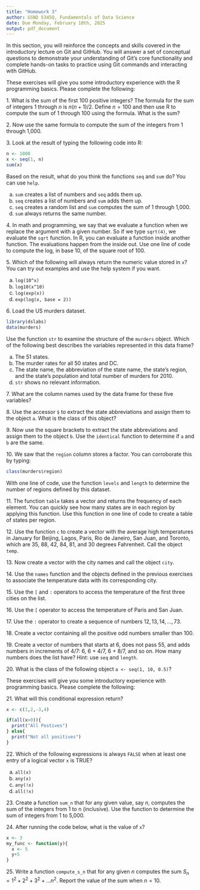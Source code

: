 ```yaml
---
title: "Homework 3"
author: GSND 5345Q, Fundamentals of Data Science
date: Due Monday, February 10th, 2025
output: pdf_document
---
```


\subsection*{GitHub (50 points)}
In this section, you will reinforce the concepts and skills covered in the introductory lecture on Git and GitHub. You will answer a set of conceptual questions to demonstrate your understanding of Git’s core functionality and complete hands-on tasks to practice using Git commands and interacting with GitHub.
\begin{enumerate}

  \item What is the purpose of Git, and how does it differ from GitHub?
  \item Explain the difference between a commit and a push in Git.
  \item What does the command git clone do, and how is it different from git pull?
  \item Initialize a new Git repository in a local folder and create a file named README.md. Add some text to it, commit the changes, and push it to a new GitHub repository. Submit the link to your repository.
		\item Fork the \href{https://github.com/wevanjohnson/my.package}{https://github.com/wevanjohnson/my.package} directory and clone it to your local machine. Then add your name as an author in the DESCRIPTION file local repository and add a multiplication function to the R package (R folder). Then push the changes to your GitHub fork, and send me a pull request with your changes.  
		\item Clone the \href{https://github.com/wevanjohnson/2025\_Spring\_FDS}{https://github.com/wevanjohnson/2025\_Spring\_FDS} repository on your computer. Find something that could be improved (typo? explain somthing better), add files/changes to it, and upload it to GitHub. Send another well-annotated pull request to Dr. Johnson. 
	\end{enumerate}
	
\subsection*{R Basics (50 points)}
These exercises will give you some introductory experience with the R programming basics. Please complete the following: 

1\. What is the sum of the first 100 positive integers? The formula for the sum of integers $1$ through $n$ is $n(n+1)/2$. Define $n=100$ and then use R to compute the sum of $1$ through $100$ using the formula. What is the sum?

2\. Now use the same formula to compute the sum of the integers from 1 through 1,000.

3\. Look at the result of typing the following code into R:

```r
n <- 1000
x <- seq(1, n)
sum(x)
```

Based on the result, what do you think the functions `seq` and `sum` do?  You can use `help`.

a. `sum` creates a list of numbers and `seq` adds them up.
b. `seq` creates a list of numbers and `sum` adds them up.
c. `seq` creates a random list and `sum` computes the sum of 1 through 1,000.
d. `sum` always returns the same number.

4\. In math and programming, we say that we evaluate a function when we replace the argument with a given number. So if we type `sqrt(4)`, we evaluate the `sqrt` function. In R, you can evaluate a function inside another function. The evaluations happen from the inside out.  Use one line of code to compute the log, in base 10, of the square root of 100.


5\. Which of the following will always return the numeric value stored in `x`? You can try out examples and use the help system if you want.

a. `log(10^x)`
b. `log10(x^10)`
c. `log(exp(x))`
d. `exp(log(x, base = 2))`

6\. Load the US murders dataset.

```r
library(dslabs)
data(murders)
```

Use the function `str` to examine the structure of the `murders` object. Which of the following best describes the variables represented in this data frame?
    
a. The 51 states.
b. The murder rates for all 50 states and DC.
c. The state name, the abbreviation of the state name, the state's region, and the state's population and total number of murders for 2010. 
d. `str` shows no relevant information.
    
7\. What are the column names used by the data frame for these five variables?
    
8\. Use the accessor `$` to extract the state abbreviations and assign them to the object `a`. What is the class of this object?

9\. Now use the square brackets to extract the state abbreviations and assign them to the object `b`. Use the `identical` function to determine if `a` and `b` are the same.

10\. We saw that the `region` column stores a factor. You can corroborate this by typing: 

```r
class(murders$region)
```

With one line of code, use the function `levels` and `length` to determine the number of regions defined by this dataset.

11\. The function `table` takes a vector and returns the frequency of each element. You can quickly see how many states are in each region by applying this function. Use this function in one line of code to create a table of states per region.


12\. Use the function `c` to create a vector with the average high temperatures in January for Beijing, Lagos, Paris, Rio de Janeiro, San Juan, and Toronto, which are 35, 88, 42, 84, 81, and 30 degrees Fahrenheit. Call the object `temp`.

13\. Now create a vector with the city names and call the object `city`.


14\. Use the `names` function and the objects defined in the previous exercises to associate the temperature data with its corresponding city.

 
15\. Use the `[` and `:` operators to access the temperature of the first three cities on the list.
    
 
16\. Use the `[` operator to access the temperature of Paris and San Juan. 
   
17\. Use the `:` operator to create a sequence of numbers $12,13,14,\dots,73$. 
   
18\. Create a vector containing all the positive odd numbers smaller than 100.

19\. Create a vector of numbers that starts at 6, does not pass 55, and adds numbers in increments of 4/7: 6, 6 + 4/7, 6 + 8/7, and so on. How many numbers does the list have? Hint: use `seq` and `length`.
 
20\. What is the class of the following object `a <- seq(1, 10, 0.5)`?


These exercises will give you some introductory experience with programming basics. Please complete the following: 

21\. What will this conditional expression return?

```r
x <- c(1,2,-3,4)

if(all(x>0)){
  print("All Postives")
} else{
  print("Not all positives")
}
```


22\. Which of the following expressions is always `FALSE` when at least one entry of a logical vector `x` is TRUE?

a. `all(x)`
b. `any(x)`
c. `any(!x)`
d. `all(!x)`

  
23\. Create a function `sum_n` that for any given value, say $n$, computes the sum of the integers from 1 to n (inclusive). Use the function to determine the sum of integers from 1 to 5,000.

24\. After running the code below, what is the value of `x`?

```r
x <- 3
my_func <- function(y){
  x <- 5
  y+5
}
```

25\. Write a function `compute_s_n` that for any given $n$ computes the sum $S_n = 1^2 + 2^2 + 3^2 + \dots n^2$. Report the value of the sum when $n=10$.

	